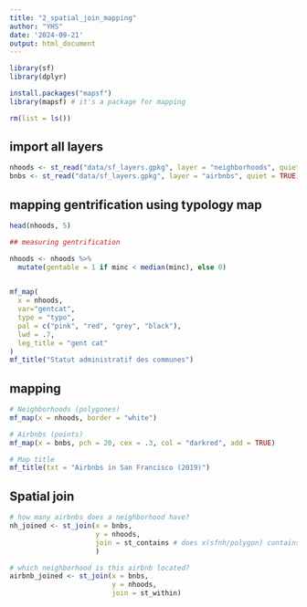 ```yaml
---
title: "2_spatial_join_mapping"
author: "YHS"
date: '2024-09-21'
output: html_document
---
```


```r
library(sf)
library(dplyr)

install.packages("mapsf")
library(mapsf) # it's a package for mapping

rm(list = ls())
```

## import all layers
```r

nhoods <- st_read("data/sf_layers.gpkg", layer = "neighborhoods", quiet = TRUE)
bnbs <- st_read("data/sf_layers.gpkg", layer = "airbnbs", quiet = TRUE)

```

## mapping gentrification using typology map
```r

head(nhoods, 5)

## measuring gentrification

nhoods <- nhoods %>%
  mutate(gentable = 1 if minc < median(minc), else 0)
  

mf_map(
  x = nhoods,
  var="gentcat",
  type = "typo",
  pal = c("pink", "red", "grey", "black"),
  lwd = .7,
  leg_title = "gent cat"
)
mf_title("Statut administratif des communes")

```

## mapping
```r

# Neighborhoods (polygones)
mf_map(x = nhoods, border = "white")

# Airbnbs (points)
mf_map(x = bnbs, pch = 20, cex = .3, col = "darkred", add = TRUE)

# Map title
mf_title(txt = "Airbnbs in San Francisco (2019)")


```


## Spatial join
```r

# how many airbnbs does a neighborhood have?
nh_joined <- st_join(x = bnbs,
                     y = nhoods,
                     join = st_contains # does x(sfnh/polygon) contains y(sfbnb/point)?
                     )

# which neighborhood is this airbnb located?
airbnb_joined <- st_join(x = bnbs,
                         y = nhoods,
                         join = st_within)

```

